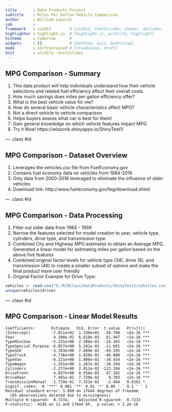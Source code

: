 ```yaml
---
title       : Data Products Project
subtitle    : Miles Per Gallon Vehicle Comparison
author      : William Lazorik
job         : 
framework   : io2012        # {io2012, html5slides, shower, dzslides, ...}
highlighter : highlight.js  # {highlight.js, prettify, highlight}
hitheme     : tomorrow      # 
widgets     : []            # {mathjax, quiz, bootstrap}
mode        : selfcontained # {standalone, draft}
knit        : slidify::knit2slides
---
```


## MPG Comparison - Summary

1. This data product will help individuals understand how their vehicle selections and related fuel efficiency affect their overall costs.
2. How much savings does miles per gallon efficiency offer?
3. What is the best vehicle value for me?
4. How do several basic vehicle characteristics affect MPG?
5. Not a direct vehicle to vehicle comparison
6. Helps buyers assess what car is best for them!
7. Gain general knowledge on which vehicle features impact MPG
8. Try it Now! https://wlazorik.shinyapps.io/ShinyTest1/

--- .class #id 

## MPG Comparison - Dataset Overview

1. Leverages the vehicles.csv file from FuelEconomy.gov
2. Contains fuel economy data on vehicles from 1984-2016
3. Only data from 2000-2016 leveraged to eliminate the influence of older vehicles
4. Download link: http://www.fueleconomy.gov/feg/download.shtml

--- .class #id 

## MPG Comparison - Data Processing

1. Filter out older data from 1984 - 1999
2. Narrow the features selected for model creation to year, vehicle type, cylinders, drive type, and transmission type.
3. Combined City and Highway MPG estimates to obtain an Average MPG. Generated a linear model for estimating miles per gallon based on the above five features 
4. Combined original factor levels for vehicle type (34), drive (8), and transmission (46) to create a smaller subset of options and make the final product more user friendly 
5. Original Factor Example for Drive Type:
```r
vehicles <- read.csv("D:/R/RClass/DataProducts/ShinyTest1/vehicles.csv")
unique(vehicles$drive)
```

--- .class #id 

## MPG Comparison - Linear Model Results

```
Coefficients:       Estimate   Std. Error  t value   Pr(>|t|) 
(Intercept)         -7.811e+02  1.330e+01  -58.708   <2e-16 ***
Year                 4.100e-01  6.618e-03   61.947   <2e-16 ***
TypeMiniVan         -5.331e+00  2.206e-01  -24.165   <2e-16 ***
TypeSpecial Purpose -6.057e+00  5.181e-01  -11.691   <2e-16 ***
TypeSUV             -3.783e+00  7.689e-02  -49.195   <2e-16 ***
TypeTruck           -4.736e+00  1.028e-01  -46.080   <2e-16 ***
TypeVan             -6.221e+00  1.806e-01  -34.434   <2e-16 ***
TypeWagon           -1.291e+00  1.267e-01  -10.194   <2e-16 ***
Cylinders           -2.277e+00  2.011e-02 -113.194   <2e-16 ***
DriveFront           4.037e+00  8.556e-02   47.181   <2e-16 ***
DriveRear            7.491e-01  7.720e-02    9.703   <2e-16 ***
TransmissionManual  -1.719e-01  7.151e-02   -2.404   0.0162 *  
Signif. codes:  0 '***' 0.001 '**' 0.01 '*' 0.05 '.' 0.1 ' ' 1
Residual standard error: 3.889 on 17644 degrees of freedom
  (65 observations deleted due to missingness)
Multiple R-squared:  0.7234,    Adjusted R-squared:  0.7233 
F-statistic:  4195 on 11 and 17644 DF,  p-value: < 2.2e-16
```




